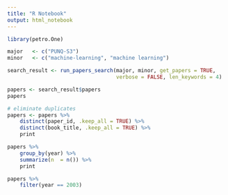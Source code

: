 ```yaml
---
title: "R Notebook"
output: html_notebook
---
```


```r
library(petro.One)

major   <- c("PUNQ-S3")
minor   <- c("machine-learning", "machine learning")

search_result <- run_papers_search(major, minor, get_papers = TRUE, 
                                   verbose = FALSE, len_keywords = 4)
```


```r
papers <- search_result$papers
papers
```

```r
# eliminate duplicates
papers <- papers %>% 
    distinct(paper_id, .keep_all = TRUE) %>% 
    distinct(book_title, .keep_all = TRUE) %>%  
    print
```

```r
papers %>% 
    group_by(year) %>%
    summarize(n  = n()) %>% 
    print
```


```r
papers %>%
    filter(year == 2003)
```

